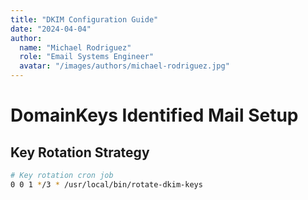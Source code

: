 ```yaml
---
title: "DKIM Configuration Guide"
date: "2024-04-04"
author: 
  name: "Michael Rodriguez"
  role: "Email Systems Engineer"
  avatar: "/images/authors/michael-rodriguez.jpg"
---
```



# DomainKeys Identified Mail Setup

## Key Rotation Strategy
```bash
# Key rotation cron job
0 0 1 */3 * /usr/local/bin/rotate-dkim-keys